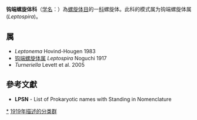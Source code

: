 {{Automatic taxobox
| taxon = Leptospiraceae
| authority = Hovind-Hougen, 1979 
| type genus = 钩端螺旋体属<br>''Leptospira''
| type genus authority = Noguchi, 1917 
}}
''' 钩端螺旋体科'''（[[学名|学名]]：{{lang|la|''Leptospiraceae''}}）為[[螺旋体目|螺旋体目]]的一[[科|科]]螺旋体。此科的模式属为钩端螺旋体属(''Leptospira'')。

==属==
* ''Leptonema'' Hovind-Hougen 1983
* [[钩端螺旋体属|钩端螺旋体属]] ''Leptospira'' Noguchi 1917
* ''Turneriella'' Levett et al. 2005

==參考文獻==
{{reflist}}
* '''LPSN''' - List of Prokaryotic names with Standing in Nomenclature

{{taxonbar}}

[[Category:_钩端螺旋体科|*]]
[[Category:1919年描述的分类群|1919年描述的分类群]]